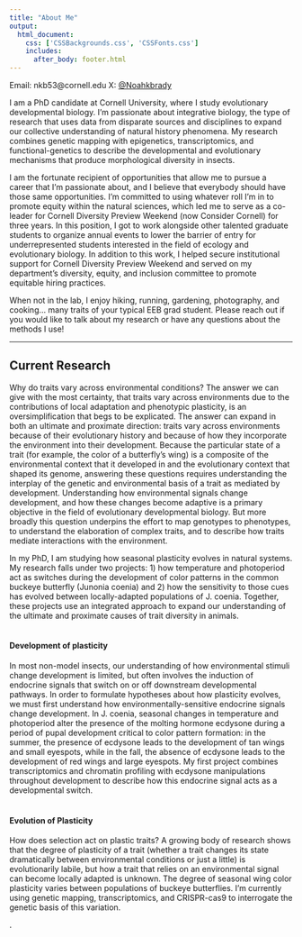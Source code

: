```yaml
---
title: "About Me"
output: 
  html_document:
    css: ['CSSBackgrounds.css', 'CSSFonts.css']
    includes:
      after_body: footer.html
---
```


<!-- This adds my photo, floating to the left of the text and with 10 pixels of padding around it. margin-top moves the image down by 50px.  -->

<script>
   $(document).ready(function() {
     $head = $('#header');
     $head.prepend('<img src=\"DSC_2362.JPG\" style=\"float: right;width: 400px;padding: 10px; margin-top: 50px\"/>')
   });
</script>

<left> Email: nkb53@cornell.edu X: [@Noahkbrady](https://twitter.com/Noahkbrady) </left>
<br>

I am a PhD candidate at Cornell University, where I study evolutionary developmental biology. I'm passionate about integrative biology, the type of research that uses data from disparate sources and disciplines to expand our collective understanding of natural history phenomena. My research combines genetic mapping with epigenetics, transcriptomics, and functional-genetics to describe the developmental and evolutionary mechanisms that produce morphological diversity in insects. 

I am the fortunate recipient of opportunities that allow me to pursue a career that I’m passionate about, and I believe that everybody should have those same opportunities. I’m committed to using whatever roll I’m in to promote equity within the natural sciences, which led me to serve as a co-leader for Cornell Diversity Preview Weekend (now Consider Cornell) for three years. In this position, I got to work alongside other talented graduate students to organize annual events to lower the barrier of entry for underrepresented students interested in the field of ecology and evolutionary biology. In addition to this work, I helped secure institutional support for Cornell Diversity Preview Weekend and served on my department’s diversity, equity, and inclusion committee to promote equitable hiring practices. 

When not in the lab, I enjoy hiking, running, gardening, photography, and cooking… many traits of your typical EEB grad student. Please reach out if you would like to talk about my research or have any questions about the methods I use! 

---

## Current Research
Why do traits vary across environmental conditions? The answer we can give with the most certainty, that traits vary across environments due to the contributions of local adaptation and phenotypic plasticity, is an oversimplification that begs to be explicated. The answer can expand in both an ultimate and proximate direction: traits vary across environments because of their evolutionary history and because of how they incorporate the environment into their development. Because the particular state of a trait (for example, the color of a butterfly's wing) is a composite of the environmental context that it developed in and the evolutionary context that shaped its genome, answering these questions requires understanding the interplay of the genetic and environmental basis of a trait as mediated by development. Understanding how environmental signals change development, and how these changes become adaptive is a primary objective in the field of evolutionary developmental biology. But more broadly this question underpins the effort to map genotypes to phenotypes, to understand the elaboration of complex traits, and to describe how traits mediate interactions with the environment. 

In my PhD, I am studying how seasonal plasticity evolves in natural systems. My research falls under two projects: 1) how temperature and photoperiod act as switches during the development of color patterns in the common buckeye butterfly (Junonia coenia) and 2) how the sensitivity to those cues has evolved between locally-adapted populations of J. coenia. Together, these projects use an integrated approach to expand our understanding of the ultimate and proximate causes of trait diversity in animals.
<br>
<br>

#### Development of plasticity 
In most non-model insects, our understanding of how environmental stimuli change development is limited, but often involves the induction of endocrine signals that switch on or off downstream developmental pathways. In order to formulate hypotheses about how plasticity evolves, we must first understand how environmentally-sensitive endocrine signals change development. In J. coenia, seasonal changes in temperature and photoperiod alter the presence of the molting hormone ecdysone during a period of pupal development critical to color pattern formation: in the summer, the presence of ecdysone leads to the development of tan wings and small eyespots, while in the fall, the absence of ecdysone leads to the development of red wings and large eyespots. My first project combines transcriptomics and chromatin profiling with ecdysone manipulations throughout development to describe how this endocrine signal acts as a developmental switch. 
<br>
<br>

#### Evolution of Plasticity 
How does selection act on plastic traits? A growing body of research shows that the degree of plasticity of a trait (whether a trait changes its state dramatically between environmental conditions or just a little) is evolutionarily labile, but how a trait that relies on an environmental signal can become locally adapted is unknown. The degree of seasonal wing color plasticity varies between populations of buckeye butterflies. I’m currently using genetic mapping, transcriptomics, and CRISPR-cas9 to interrogate the genetic basis of this variation.


<span style="color: #000000;">.</span> 

